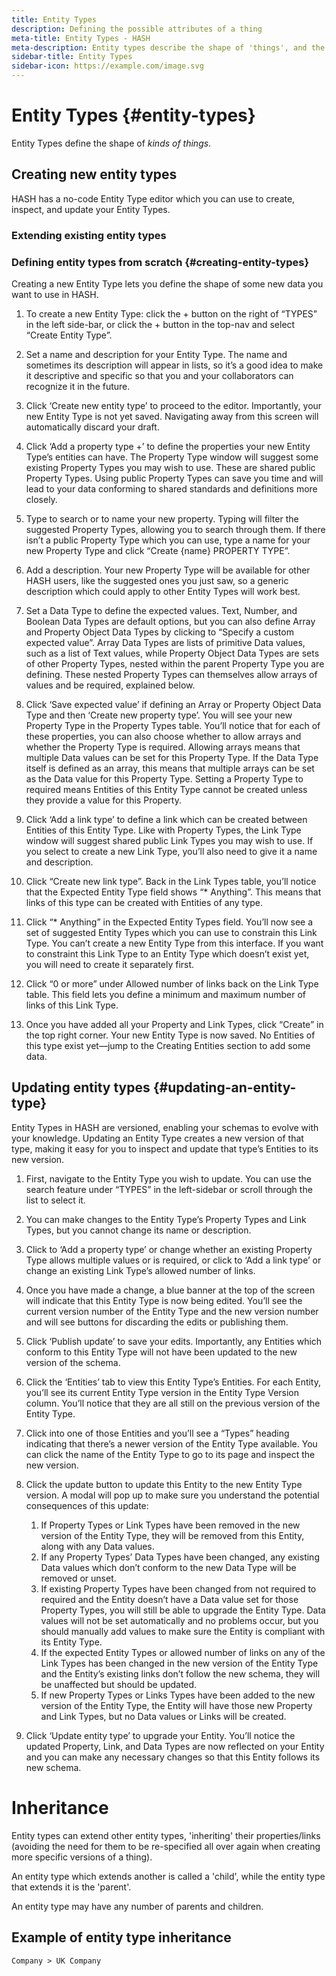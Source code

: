 ```yaml
---
title: Entity Types
description: Defining the possible attributes of a thing
meta-title: Entity Types - HASH
meta-description: Entity types describe the shape of 'things', and the kind of attributes that are expected to be associated with them
sidebar-title: Entity Types
sidebar-icon: https://example.com/image.svg
---
```


# Entity Types {#entity-types}

Entity Types define the shape of _kinds of things_.


## Creating new entity types

HASH has a no-code Entity Type editor which you can use to create, inspect, and update your Entity Types.

### Extending existing entity types

### Defining entity types from scratch {#creating-entity-types}

Creating a new Entity Type lets you define the shape of some new data you want to use in HASH.

1.  To create a new Entity Type: click the + button on the right of “TYPES” in the left side-bar, or click the + button in the top-nav and select “Create Entity Type”.

1.  Set a name and description for your Entity Type. The name and sometimes its description will appear in lists, so it’s a good idea to make it descriptive and specific so that you and your collaborators can recognize it in the future.

1.  Click ‘Create new entity type’ to proceed to the editor. Importantly, your new Entity Type is not yet saved. Navigating away from this screen will automatically discard your draft.

1.  Click ‘Add a property type +’ to define the properties your new Entity Type’s entities can have. The Property Type window will suggest some existing Property Types you may wish to use. These are shared public Property Types. Using public Property Types can save you time and will lead to your data conforming to shared standards and definitions more closely.

1.  Type to search or to name your new property. Typing will filter the suggested Property Types, allowing you to search through them. If there isn’t a public Property Type which you can use, type a name for your new Property Type and click “Create {name} PROPERTY TYPE”.

1.  Add a description. Your new Property Type will be available for other HASH users, like the suggested ones you just saw, so a generic description which could apply to other Entity Types will work best.

1.  Set a Data Type to define the expected values. Text, Number, and Boolean Data Types are default options, but you can also define Array and Property Object Data Types by clicking to “Specify a custom expected value”. Array Data Types are lists of primitive Data values, such as a list of Text values, while Property Object Data Types are sets of other Property Types, nested within the parent Property Type you are defining. These nested Property Types can themselves allow arrays of values and be required, explained below.

1.  Click ‘Save expected value’ if defining an Array or Property Object Data Type and then ‘Create new property type’. You will see your new Property Type in the Property Types table. You’ll notice that for each of these properties, you can also choose whether to allow arrays and whether the Property Type is required. Allowing arrays means that multiple Data values can be set for this Property Type. If the Data Type itself is defined as an array, this means that multiple arrays can be set as the Data value for this Property Type. Setting a Property Type to required means Entities of this Entity Type cannot be created unless they provide a value for this Property.

1.  Click ‘Add a link type’ to define a link which can be created between Entities of this Entity Type. Like with Property Types, the Link Type window will suggest shared public Link Types you may wish to use. If you select to create a new Link Type, you’ll also need to give it a name and description.

1.  Click “Create new link type”. Back in the Link Types table, you’ll notice that the Expected Entity Type field shows “\* Anything”. This means that links of this type can be created with Entities of any type.

1.  Click “\* Anything” in the Expected Entity Types field. You’ll now see a set of suggested Entity Types which you can use to constrain this Link Type. You can’t create a new Entity Type from this interface. If you want to constraint this Link Type to an Entity Type which doesn’t exist yet, you will need to create it separately first.

1.  Click “0 or more” under Allowed number of links back on the Link Type table. This field lets you define a minimum and maximum number of links of this Link Type.

1.  Once you have added all your Property and Link Types, click “Create” in the top right corner. Your new Entity Type is now saved. No Entities of this type exist yet—jump to the Creating Entities section to add some data.


## Updating entity types {#updating-an-entity-type}

Entity Types in HASH are versioned, enabling your schemas to evolve with your knowledge. Updating an Entity Type creates a new version of that type, making it easy for you to inspect and update that type’s Entities to its new version.

1.  First, navigate to the Entity Type you wish to update. You can use the search feature under “TYPES” in the left-sidebar or scroll through the list to select it.

1.  You can make changes to the Entity Type’s Property Types and Link Types, but you cannot change its name or description.

1.  Click to ‘Add a property type’ or change whether an existing Property Type allows multiple values or is required, or click to ‘Add a link type’ or change an existing Link Type’s allowed number of links.

1.  Once you have made a change, a blue banner at the top of the screen will indicate that this Entity Type is now being edited. You’ll see the current version number of the Entity Type and the new version number and will see buttons for discarding the edits or publishing them.

1.  Click ‘Publish update’ to save your edits. Importantly, any Entities which conform to this Entity Type will not have been updated to the new version of the schema.

1.  Click the ‘Entities’ tab to view this Entity Type’s Entities. For each Entity, you’ll see its current Entity Type version in the Entity Type Version column. You’ll notice that they are all still on the previous version of the Entity Type.

1.  Click into one of those Entities and you’ll see a “Types” heading indicating that there’s a newer version of the Entity Type available. You can click the name of the Entity Type to go to its page and inspect the new version.

1.  Click the update button to update this Entity to the new Entity Type version. A modal will pop up to make sure you understand the potential consequences of this update:

    1.  If Property Types or Link Types have been removed in the new version of the Entity Type, they will be removed from this Entity, along with any Data values.
    1.  If any Property Types’ Data Types have been changed, any existing Data values which don’t conform to the new Data Type will be removed or unset.
    1.  If existing Property Types have been changed from not required to required and the Entity doesn’t have a Data value set for those Property Types, you will still be able to upgrade the Entity Type. Data values will not be set automatically and no problems occur, but you should manually add values to make sure the Entity is compliant with its Entity Type.
    1.  If the expected Entity Types or allowed number of links on any of the Link Types has been changed in the new version of the Entity Type and the Entity’s existing links don’t follow the new schema, they will be unaffected but should be updated.
    1.  If new Property Types or Links Types have been added to the new version of the Entity Type, the Entity will have those new Property and Link Types, but no Data values or Links will be created.

1.  Click ‘Update entity type’ to upgrade your Entity. You’ll notice the updated Property, Link, and Data Types are now reflected on your Entity and you can make any necessary changes so that this Entity follows its new schema.

# Inheritance

Entity types can extend other entity types, 'inheriting' their properties/links (avoiding the need for them to be re-specified all over again when creating more specific versions of a thing).

An entity type which extends another is called a 'child', while the entity type that extends it is the 'parent'.

An entity type may have any number of parents and children.

## Example of entity type inheritance

`Company > UK Company`